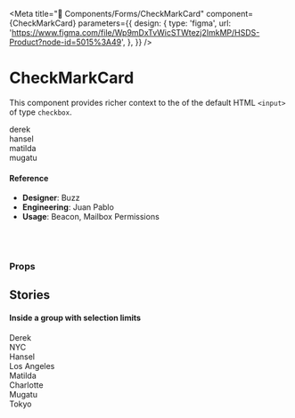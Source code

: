
<Meta
  title="🧬 Components/Forms/CheckMarkCard"
  component={CheckMarkCard}
  parameters={{
    design: {
      type: 'figma',
      url:
        'https://www.figma.com/file/Wp9mDxTvWicSTWtezj2ImkMP/HSDS-Product?node-id=5015%3A49',
    },
  }}
/>

# CheckMarkCard

This component provides richer context to the of the default HTML `<input>` of type `checkbox`.

<Preview>
  <Story name="default">
    <div>
      <CheckMarkCard label="Derek" value="derek">
        derek
      </CheckMarkCard>
      <br />
      <CheckMarkCard label="Hansel" value="hansel">
        hansel
      </CheckMarkCard>
      <br />
      <CheckMarkCard label="Matilda" value="matilda" checked>
        matilda
      </CheckMarkCard>
      <br />
      <CheckMarkCard label="Mugatu" value="mugatu" disabled>
        mugatu
      </CheckMarkCard>
    </div>
  </Story>
</Preview>

#### Reference

- **Designer**: Buzz
- **Engineering**: Juan Pablo
- **Usage**: Beacon, Mailbox Permissions

<br />
<br />

### Props

<Props of={CheckMarkCard} />

## Stories

#### Inside a group with selection limits

<Preview>
  <Story name="inside group">
    <ChoiceGroup
      align="horizontal"
      isResponsive
      value={['matilda']}
      choiceMaxWidth="170px"
      choiceHeight="160px"
      multiSelectLimit={number('multiSelectLimit', 2)}
    >
      <CheckMarkCard label="Derek" value="derek">
        <Avatar size="xl" image={AvatarSpec.generate().image} name="Derek" />
        <div
          style={{
            fontSize: '14px',
            color: '#314351',
            margin: '14px 0 5px',
          }}
        >
          Derek
        </div>
        <div
          style={{
            color: '#93A1B0',
            fontSize: '13px',
          }}
        >
          NYC
        </div>
      </CheckMarkCard>
      <CheckMarkCard label="Hansel" value="hansel">
        <Avatar size="xl" image={AvatarSpec.generate().image} name="Hansel" />
        <div
          style={{
            fontSize: '14px',
            color: '#314351',
            margin: '14px 0 5px',
          }}
        >
          Hansel
        </div>
        <div
          style={{
            color: '#93A1B0',
            fontSize: '13px',
          }}
        >
          Los Angeles
        </div>
      </CheckMarkCard>
      <CheckMarkCard label="Matilda" value="matilda">
        <Avatar size="xl" image={AvatarSpec.generate().image} name="Matilda" />
        <div
          style={{
            fontSize: '14px',
            color: '#314351',
            margin: '14px 0 5px',
          }}
        >
          Matilda
        </div>
        <div
          style={{
            color: '#93A1B0',
            fontSize: '13px',
          }}
        >
          Charlotte
        </div>
      </CheckMarkCard>
      <CheckMarkCard label="Mugatu" value="mugatu" disabled>
        <Avatar size="xl" image={AvatarSpec.generate().image} name="Mugatu" />
        <div
          style={{
            fontSize: '14px',
            color: '#314351',
            margin: '14px 0 5px',
          }}
        >
          Mugatu
        </div>
        <div
          style={{
            color: '#93A1B0',
            fontSize: '13px',
          }}
        >
          Tokyo
        </div>
      </CheckMarkCard>
    </ChoiceGroup>
  </Story>
</Preview>
